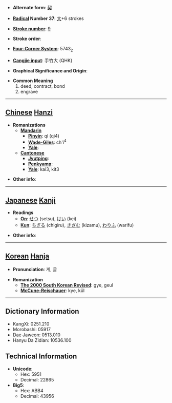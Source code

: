 * '''Alternate form''': [[契]]

* '''[[Wiktionary:Chinese radical index| Radical]] Number 37''': [[Wiktionary:Chinese radical index 大|大]]+6 strokes

* '''[[Wiktionary:Chinese total strokes index|Stroke number]]''': [[Wiktionary:Chinese total strokes index 9|9]]

* '''Stroke order''': 

* '''[[Wiktionary:Chinese four corner index|Four-Corner System]]''': 5743<sub>2</sub>

* '''[[Wiktionary:Chinese Cangjie index|Cangjie input]]''': 手竹大 (QHK)

* '''Graphical Significance and Origin''': 

* '''Common Meaning'''
*#deed, contract, bond
*# engrave


----

== [[Chinese]] [[Hanzi]] ==

* '''Romanizations'''
** '''[[Mandarin]]'''
*** '''[[Pinyin]]''': qì (qi4)
*** '''[[Wade-Giles]]''': ch'i<sup>4</sup>
*** '''[[Yale]]''': 
** '''[[Cantonese]]'''
*** '''[[Jyutping]]''':
*** '''[[Penkyamp]]''': 
*** '''[[Yale]]''': kai3, kit3

* '''Other info''': 

----

== [[Japanese]] [[Kanji]] ==

* '''Readings'''
** '''[[On]]''': [[せつ]] (setsu), [[けい]] (kei)
** '''[[Kun]]''': [[ちぎる]] (chigiru), [[きざむ]] (kizamu), [[わりふ]] (warifu)

* '''Other info''':  

----

== [[Korean]] [[Hanja]] ==

* '''Pronunciation''': 계, 글

* '''Romanization'''
** '''[[The 2000 South Korean Revised Romanization|The 2000 South Korean Revised]]''': gye, geul
** '''[[McCune-Reischauer]]''': kye, kŭl

----

== Dictionary Information ==

* KangXi: 0251.210
* Morobashi: 05917
* Dae Jaweon: 0513.010
* Hanyu Da Zidian: 10536.100

== Technical Information ==

* '''Unicode''':
** Hex: 5951
** Decimal: 22865
* '''Big5''':
** Hex: ABB4
** Decimal: 43956